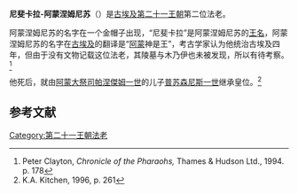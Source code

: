 {{Pharaoh Infobox
| Name=  阿蒙涅姆尼苏
| Image= Bowcap Amenemnesut Psusennes by Khruner.jpg
| Caption= 记载有阿蒙涅姆尼苏和普苏森尼斯一世名字的弓帽，此为针对弓帽的绘图
| image_size= 230px
| NomenHiero= <hiero>i-mn:n-m-M23</hiero>
|Nomen=阿蒙涅姆尼苏<br>''Jmn-m-nswt''<br>''[[阿蒙神|阿蒙神]]是王'' 
| PrenomenHiero= 
| Prenomen=尼斐卡拉·赫卡瓦塞特<br>''Nfr-Kȝ-Rˁ Ḥqȝ Wȝs.t''<br>''[[拉神|拉神]]的卡魂是完美的，[[底比斯_(埃及)|底比斯]]的统治者''<br><hiero>M23:t-L2:t-<-N5-nfr-D28-S38-R19-></hiero> 
| Golden= 
| Nebty= 
| Horus= 
| GoldenHiero= 
| NebtyHiero= 
| HorusHiero= 
| Reign=公元前1051年–前1047年
| Predecessor= [[斯门代斯|斯门代斯]] 
| Successor= [[普苏森尼斯一世|普苏森尼斯一世]] 
| Spouse= 
| Children= 
| Dynasty= [[第二十一王朝|第二十一王朝]] 
| Father= 
| Mother= 
| Died= 1047 BC
| Burial= 
| Monuments=
}}
'''尼斐卡拉-阿蒙涅姆尼苏'''（{{lang-en|Neferkare Amenemnisu}}）是[[古埃及|古埃及]][[第二十一王朝|第二十一王朝]]第二位法老。

阿蒙涅姆尼苏的名字在一个金帽子出现，“尼斐卡拉”是阿蒙涅姆尼苏的[[王名|王名]]，阿蒙涅姆尼苏的名字在[[古埃及|古埃及]]的翻译是“[[阿蒙|阿蒙]]神是王”，考古学家认为他统治古埃及四年，但由于没有文物记载这位法老，其陵墓与木乃伊也未被发现，所以有待考察。<ref>Peter Clayton, ''Chronicle of the Pharaohs,'' Thames & Hudson Ltd., 1994. p. 178</ref> 

他死后，就由[[阿蒙大祭司|阿蒙大祭司]][[帕涅傑姆一世|帕涅傑姆一世]]的儿子[[普苏森尼斯一世|普苏森尼斯一世]]继承皇位。<ref>K.A. Kitchen, 1996, p. 261</ref>

==参考文献==
{{reflist}}

{{Pharaoh | Prev=[[斯門代斯一世|斯門代斯一世]] | Dynasty=[[埃及第二十一王朝|第二十一王朝]] | Next=[[普苏森尼斯一世|普苏森尼斯一世]]}}

{{著名埃及统治者}}

[[Category:第二十一王朝法老|Category:第二十一王朝法老]]
